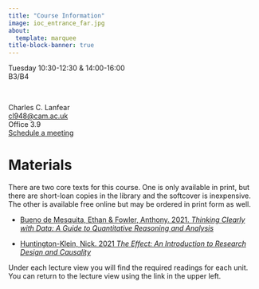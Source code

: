 ```yaml
---
title: "Course Information"
image: ioc_entrance_far.jpg
about:
  template: marquee
title-block-banner: true
---
```


:::: {.grid style="text-align: left"}

::: {.g-col-5}
Tuesday 10:30-12:30 & 14:00-16:00<br>B3/B4
:::

::: {.g-col-3}
&nbsp;
:::

::: {.g-col-4}
Charles C. Lanfear<br> [cl948\@cam.ac.uk](cl948@cam.ac.uk "Email")<br>Office 3.9<br>
[Schedule a meeting](https://calendar.app.google/KEYJzwgrBiASKzwH6)
:::

::::



# Materials

There are two core texts for this course. One is only available in print, but there are short-loan copies in the library and the softcover is inexpensive. The other is available free online but may be ordered in print form as well.

-   [Bueno de Mesquita, Ethan & Fowler, Anthony. 2021. *Thinking Clearly with Data: A Guide to Quantitative Reasoning and Analysis*](https://press.princeton.edu/books/hardcover/9780691214368/thinking-clearly-with-data)

-   [Huntington-Klein, Nick. 2021 *The Effect: An Introduction to Research Design and Causality*](https://theeffectbook.net/)

Under each lecture view you will find the required readings for each unit. You can return to the lecture view using the link in the upper left.